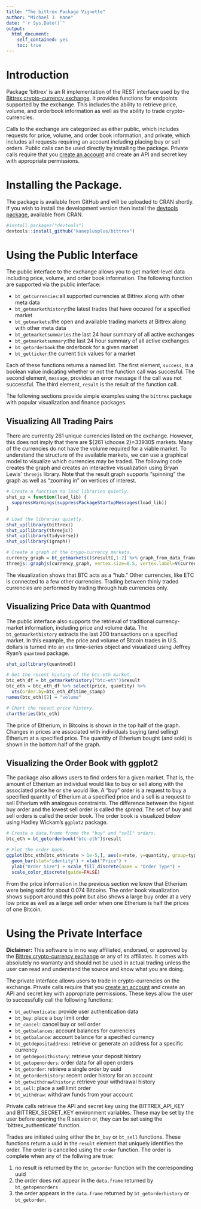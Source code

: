 ```yaml
---
title: "The bittrex Package Vignette"
author: "Michael J. Kane"
date: "`r Sys.Date()`"
output:
  html_document:
    self_contained: yes
    toc: true    
---
```

<!--
%\VignetteEngine{knitr::rmarkdown}
%\VignetteIndexEntry{The bittrex Package Vignette}
-->

# Introduction

Package 'bittrex' is an R implementation of the REST interface used by the
[Bittrex crypto-currency exchange](https://bittrex.com/). It provides
functions for endpoints supported by the exchange. This includes the
ability to retrieve price, volume, and orderbook information as well as
the ability to trade crypto-currencies.

Calls to the exchange are categorized as either public, which includes
requests for price, volume, and order book information, and private,
which includes all requests requiring an account including placing buy
or sell orders. Public calls can be used directly by installing the
package. Private calls require that you [create an
account](https://bittrex.com/account/Register) and create an API and secret key
with appropriate permissions.

# Installing the Package.

The package is available from GitHub and will be uploaded to CRAN
shortly. If you wish to install the development version then install the
[devtools package](https://CRAN.R-project.org/package=devtools), available
from CRAN.

```r
#install.packages("devtools")
devtools::install_github("kaneplusplus/bittrex")
```

# Using the Public Interface

The public interface to the exchange allows you to get market-level
data including price, volume, and order book information. The following function
are supported via the public interface:

- ```bt_getcurrencies```:all supported currencies at Bittrex along with other meta data
- ```bt_getmarkethistory```:the latest trades that have occured for a specified market
- ```bt_getmarkets```:the open and available trading markets at Bittrex along with other meta data
- ```bt_getmarketsummaries```:the last 24 hour summary of all active exchanges
- ```bt_getmarketsummary```:the last 24 hour summary of all active exchanges
- ```bt_getorderbook```:the orderbook for a given market
- ```bt_getticker```:the current tick values for a market

Each of these functions returns a named list. The first element, ```success```, is
a boolean value indicating whether or not the function call was succesful. The
second element, ```message```, provides an error message if the call was not successful.
The third element, ```result``` is the result of the function call.

The following sections provide simple examples using the ```bittrex``` package with
popular visualization and finance packages.

## Visualizing All Trading Pairs

There are currently 261 unique 
currencies listed on the exchange. However, this does not imply that there are ${261 \choose 2}=33930$ markets. Many of the currencies do not have the volume required for a viable market. To understand
the structure of the available markets, we can use a graphical model to visualize which currencies
may be traded. The following code creates the graph and creates an interactive visualization 
using Bryan Lewis' ```threejs``` library. Note that the result graph supports "spinning" the
graph as well as "zooming in" on vertices of interest.

```r
# Create a function to load libraries quietly.
shut_up = function(load_lib) {
  suppressWarnings(suppressPackageStartupMessages(load_lib))
}

# Load the libraries quietly.
shut_up(library(bittrex))
shut_up(library(threejs))
shut_up(library(tidyverse))
shut_up(library(igraph))

# Create a graph of the crypo-currency markets.
currency_graph = bt_getmarkets()$result[,1:2] %>% graph_from_data_frame 
threejs::graphjs(currency_graph, vertex.size=0.5, vertex.label=V(currency_graph)$name, edge.width=0.25)
```

The visualization shows that BTC acts as a "hub." Other currencies, like ETC is connected to a few 
other currencies. Trading between thinly traded currencies are performed by trading through hub currencies only.

## Visualizing Price Data with Quantmod

The public interface also supports the retrieval of traditional currency-market information,
including price and volume data. The ```bt_getmarkethistory``` extracts the last 
200 transactions on a specified market. In this example, the price and volume of Bitcoin
trades in U.S. dollars is turned into an ```xts``` time-series object and visualized 
using Jeffrey Ryan's ```quantmod``` package.

```r
shut_up(library(quantmod))

# Get the recent history of the btc-eth market.
btc_eth_df = bt_getmarkethistory("btc-eth")$result
btc_eth = btc_eth_df %>% select(price, quantity) %>% 
  xts(order.by=btc_eth_df$time_stamp)
names(btc_eth)[2] = "volume"

# Chart the recent price history.
chartSeries(btc_eth)
```

The price of Etherium, in Bitcoins is shown in the top half of the graph. Changes in prices are associated with individuals buying (and selling)
Etherium at a specified price. The quantity of Etherium bought (and sold) is shown in the bottom half of the graph.

## Visualizing the Order Book with ggplot2

The package also allows users to find orders for a given market. That is, the amount of Etherium an individual would like to buy or sell
along with the associated price he or she would like. A "buy" order is a request to buy a specified quantity of Etherium at a specified price
and a sell is a request to sell Etherium with analogous constraints. The difference between the higest buy order and the lowest sell order
is called the *spread*. The set of buy and sell orders is called the order book. The order book is visualized below using Hadley Wickam's
```ggplot2``` package.

```r
# Create a data.frame frome the "buy" and "sell" orders.
btc_eth = bt_getorderbook("btc-eth")$result

# Plot the order book.
ggplot(btc_eth[btc_eth$rate > 1e-5,], aes(x=rate, y=quantity, group=type, color=type, fill=type)) + 
  geom_bar(stat="identity") + xlab("Price") +
  ylab("Order Size") + scale_fill_discrete(name = "Order Type") + 
  scale_color_discrete(guide=FALSE)
```

From the price information in the previous section we know that Etherium were being sold for about 0.074 Bitcoins. The order book visualization shows support around this point but also shows a large buy order at a very low price as well as a large sell order
when one Etherium is half the prices of one Bitcoin.

# Using the Private Interface 

__Diclaimer:__ This software is in no way affiliated, endorsed, or 
approved by the [Bittrex crypto-currency exchange](https://bittrex.com/) or any of its affiliates. It comes with absolutely no warranty and 
should not be used in actual trading unless the user can read and understand the source and know what you are doing.

The private interface allows users to trade in crypto-currencies on the exchange. 
Private calls require that you [create an
account](https://bittrex.com/account/Register) and create an API and secret key
with appropriate permissions. These keys allow the user to successfully call the following functions:

- ```bt_authenticate```: provide user authentication data
- ```bt_buy```: place a buy limit order
- ```bt_cancel```: cancel buy or sell order
- ```bt_getbalances```: account balances for currencies
- ```bt_getbalance```: account balance for a specified currency
- ```bt_getdepositaddress```: retrieve or generate an address for a specific currency
- ```bt_getdeposithistory```: retrieve your deposit history
- ```bt_getopenorders```: order data for all open orders
- ```bt_getorder```: retrieve a single order by uuid
- ```bt_getorderhistory```: recent order history for an account 
- ```bt_getwithdrawlhistory```: retrieve your withdrawal history
- ```bt_sell```: place a sell limit order
- ```bt_withdraw```: withdraw funds from your account

Private calls retrieve the API and secret key using the BITTREX\_API\_KEY
and BITTREX\_SECRET\_KEY environment variables. These may be set by the
user before opening the R session or, they can be set using the
'bittrex\_authenticate' function.

Trades are initiated using either the ```bt_buy``` or ```bt_sell``` functions. These functions return
a uuid in the ```result``` element that uniquely identifies the order. The order is cancelled using the
```order``` function. The order is complete when any of the follwing are true:

1. no result is returned by the ```bt_getorder``` function with the corresponding uuid
2. the order does not appear in the ```data.frame``` returned by ```bt_getopenorders```
3. the order appears in the ```data.frame``` returned by ```bt_getorderhistory``` or ```bt_getorder```.

